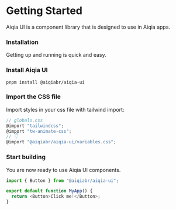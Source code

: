 # Getting Started

Aiqia UI is a component library that is designed to use in Aiqia apps.

### Installation

Getting up and running is quick and easy.

### Install Aiqia UI

```
pnpm install @aiqiabr/aiqia-ui
```

### Import the CSS file

Import styles in your css file with tailwind import:

```js
// globals.css
@import "tailwindcss";
@import "tw-animate-css";
// 👇
@import "@aiqiabr/aiqia-ui/variables.css";
```

### Start building

You are now ready to use Aiqia UI components.

```js
import { Button } from "@aiqiabr/aiqia-ui";

export default function MyApp() {
  return <Button>Click me!</Button>;
}
```
